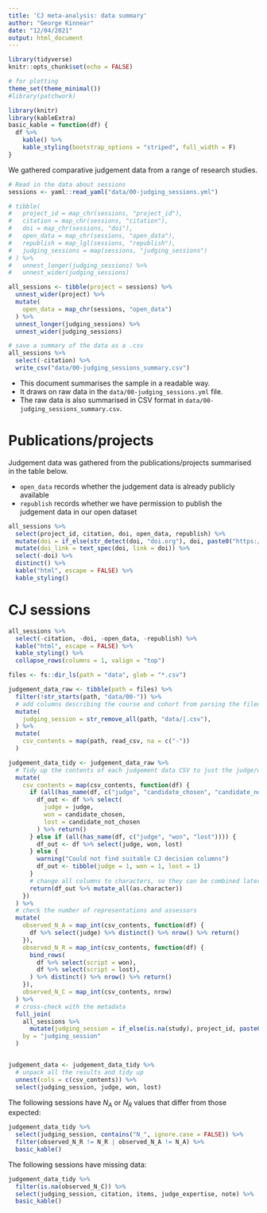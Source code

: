 ```yaml
---
title: 'CJ meta-analysis: data summary'
author: "George Kinnear"
date: "12/04/2021"
output: html_document
---
```


```r
library(tidyverse)
knitr::opts_chunk$set(echo = FALSE)

# for plotting
theme_set(theme_minimal())
#library(patchwork)

library(knitr)
library(kableExtra)
basic_kable = function(df) {
  df %>% 
    kable() %>%
    kable_styling(bootstrap_options = "striped", full_width = F)
}
```

We gathered comparative judgement data from a range of research studies.

```r
# Read in the data about sessions
sessions <- yaml::read_yaml("data/00-judging_sessions.yml")

# tibble(
#   project_id = map_chr(sessions, "project_id"),
#   citation = map_chr(sessions, "citation"),
#   doi = map_chr(sessions, "doi"),
#   open_data = map_chr(sessions, "open_data"),
#   republish = map_lgl(sessions, "republish"),
#   judging_sessions = map(sessions, "judging_sessions")
# ) %>%
#   unnest_longer(judging_sessions) %>%
#   unnest_wider(judging_sessions)

all_sessions <- tibble(project = sessions) %>% 
  unnest_wider(project) %>% 
  mutate(
    open_data = map_chr(sessions, "open_data")
  ) %>% 
  unnest_longer(judging_sessions) %>%
  unnest_wider(judging_sessions)

# save a summary of the data as a .csv
all_sessions %>% 
  select(-citation) %>% 
  write_csv("data/00-judging_sessions_summary.csv")

```

* This document summarises the sample in a readable way.
* It draws on raw data in the `data/00-judging_sessions.yml` file.
* The raw data is also summarised in CSV format in `data/00-judging_sessions_summary.csv`.

# Publications/projects

Judgement data was gathered from the publications/projects summarised in the table below.

* `open_data` records whether the judgement data is already publicly available
* `republish` records whether we have permission to publish the judgement data in our open dataset

```r
all_sessions %>% 
  select(project_id, citation, doi, open_data, republish) %>% 
  mutate(doi = if_else(str_detect(doi, "doi.org"), doi, paste0("https://doi.org/", doi))) %>% 
  mutate(doi_link = text_spec(doi, link = doi)) %>% 
  select(-doi) %>% 
  distinct() %>%
  kable("html", escape = FALSE) %>%
  kable_styling() 
```

# CJ sessions

```r
all_sessions %>% 
  select(-citation, -doi, -open_data, -republish) %>%
  kable("html", escape = FALSE) %>%
  kable_styling() %>%
  collapse_rows(columns = 1, valign = "top")
```

```r
files <- fs::dir_ls(path = "data", glob = "*.csv")

judgement_data_raw <- tibble(path = files) %>% 
  filter(!str_starts(path, "data/00-")) %>% 
  # add columns describing the course and cohort from parsing the filename
  mutate(
    judging_session = str_remove_all(path, "data/|.csv"),
  ) %>% 
  mutate(
    csv_contents = map(path, read_csv, na = c("-"))
  )

judgement_data_tidy <- judgement_data_raw %>% 
  # Tidy up the contents of each judgement data CSV to just the judge/won/lost columns
  mutate(
    csv_contents = map(csv_contents, function(df) {
      if (all(has_name(df, c("judge", "candidate_chosen", "candidate_not_chosen")))) {
        df_out <- df %>% select(
          judge = judge,
          won = candidate_chosen,
          lost = candidate_not_chosen
        ) %>% return()
      } else if (all(has_name(df, c("judge", "won", "lost")))) {
        df_out <- df %>% select(judge, won, lost)
      } else {
        warning("Could not find suitable CJ decision columns")
        df_out <- tibble(judge = 1, won = 1, lost = 1)
      }
      # change all columns to characters, so they can be combined later
      return(df_out %>% mutate_all(as.character))
    })
  ) %>% 
  # check the number of representations and assessors
  mutate(
    observed_N_A = map_int(csv_contents, function(df) {
      df %>% select(judge) %>% distinct() %>% nrow() %>% return()
    }),
    observed_N_R = map_int(csv_contents, function(df) {
      bind_rows(
        df %>% select(script = won),
        df %>% select(script = lost),
      ) %>% distinct() %>% nrow() %>% return()
    }),
    observed_N_C = map_int(csv_contents, nrow)
  ) %>% 
  # cross-check with the metadata
  full_join(
    all_sessions %>% 
      mutate(judging_session = if_else(is.na(study), project_id, paste0(project_id, "_", study)), .before = 1),
    by = "judging_session"
  )


judgement_data <- judgement_data_tidy %>% 
  # unpack all the results and tidy up
  unnest(cols = c(csv_contents)) %>% 
  select(judging_session, judge, won, lost)
```

The following sessions have $N_A$ or $N_R$ values that differ from those expected:

```r
judgement_data_tidy %>% 
  select(judging_session, contains("N_", ignore.case = FALSE)) %>% 
  filter(observed_N_R != N_R | observed_N_A != N_A) %>% 
  basic_kable()
```

The following sessions have missing data:

```r
judgement_data_tidy %>% 
  filter(is.na(observed_N_C)) %>% 
  select(judging_session, citation, items, judge_expertise, note) %>% 
  basic_kable()
```